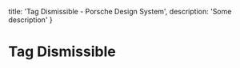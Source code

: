 
  title: 'Tag Dismissible - Porsche Design System',
  description: 'Some description'
}

# Tag Dismissible <ComponentStatus tagName="p-tag-dismissible"></ComponentStatus>
